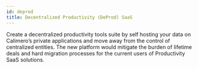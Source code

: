 ```yaml
---
id: deprod
title: Decentralized Productivity (DeProd) SaaS
---
```


Create a decentralized productivity tools suite by self hosting your data on Calimero’s private applications and move away from the control of centralized entities. The new platform would mitigate the burden of lifetime deals and hard migration processes for the current users of Productivity SaaS solutions.